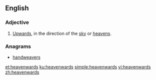 ==English==

===Adjective===
{{en-adj}}

# [[upwards|Upwards]], in the direction of the [[sky]] or [[heavens]].

===Anagrams===
* [[handweavers#English|handweavers]]

[[et:heavenwards]]
[[ku:heavenwards]]
[[simple:heavenwards]]
[[vi:heavenwards]]
[[zh:heavenwards]]